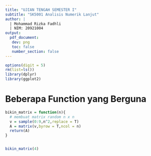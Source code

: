 ```yaml
---
title: "UJIAN TENGAH SEMESTER I"
subtitle: "SK5001 Analisis Numerik Lanjut"
author: |
  | Mohammad Rizka Fadhli
  | NIM: 20921004
output:
  pdf_document:
   dev: png
   toc: false
   number_section: false
---
```


```r
options(digit = 5)
rm(list=ls())
library(dplyr)
library(ggplot2)
```

# Beberapa Function yang Berguna

```r
bikin_matrix = function(n){
  # membuat matrix random n x n
  v = sample(0:9,n^2,replace = T)
  A = matrix(v,byrow = T,ncol = n)
  return(A)
}


bikin_matrix(4)
```
